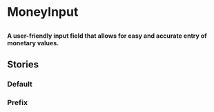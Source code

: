 
# MoneyInput

##

<h4>
  A user-friendly input field that allows for easy and accurate entry of monetary values.
</h4>

<Canvas of={ComponentStories.Default} />

<ArgTypes of={MoneyInput} />


## Stories

### Default

<Canvas of={ComponentStories.Default} />

### Prefix

<Canvas of={ComponentStories.Prefix} />


